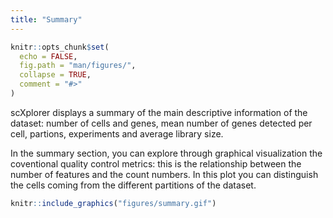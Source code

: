 ```yaml
---
title: "Summary"
---
```


```r
knitr::opts_chunk$set(
  echo = FALSE,
  fig.path = "man/figures/",
  collapse = TRUE,
  comment = "#>"
)
```


<p align="justify">  
scXplorer displays a summary of the main descriptive information of the dataset: number of cells and genes, mean number of genes detected per cell, partions, experiments and average library size.

In the summary section, you can explore through graphical visualization the coventional quality control metrics: this is the relationship between the number of features and the count numbers. In this plot you can distinguish the cells coming from the different partitions of the dataset.
</p>

```r
knitr::include_graphics("figures/summary.gif")

```

